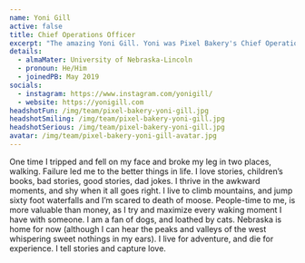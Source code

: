 ```yaml
---
name: Yoni Gill
active: false
title: Chief Operations Officer
excerpt: "The amazing Yoni Gill. Yoni was Pixel Bakery's Chief Operations Officer. He has since moved on, but his impact still remains."
details:
  - almaMater: University of Nebraska-Lincoln
  - pronoun: He/Him
  - joinedPB: May 2019
socials:
  - instagram: https://www.instagram.com/yonigill/
  - website: https://yonigill.com
headshotFun: /img/team/pixel-bakery-yoni-gill.jpg
headshotSmiling: /img/team/pixel-bakery-yoni-gill.jpg
headshotSerious: /img/team/pixel-bakery-yoni-gill.jpg
avatar: /img/team/pixel-bakery-yoni-gill-avatar.jpg
---
```


One time I tripped and fell on my face and broke my leg in two places, walking. Failure led me to the better things in life. I love stories, children’s books, bad stories, good stories, dad jokes. I thrive in the awkward moments, and shy when it all goes right. I live to climb mountains, and jump sixty foot waterfalls and I’m scared to death of moose. People-time to me, is more valuable than money, as I try and maximize every waking moment I have with someone. I am a fan of dogs, and loathed by cats.  Nebraska is home for now (although I can hear the peaks and valleys of the west whispering sweet nothings in my ears). I live for adventure, and die for experience. I tell stories and capture love.